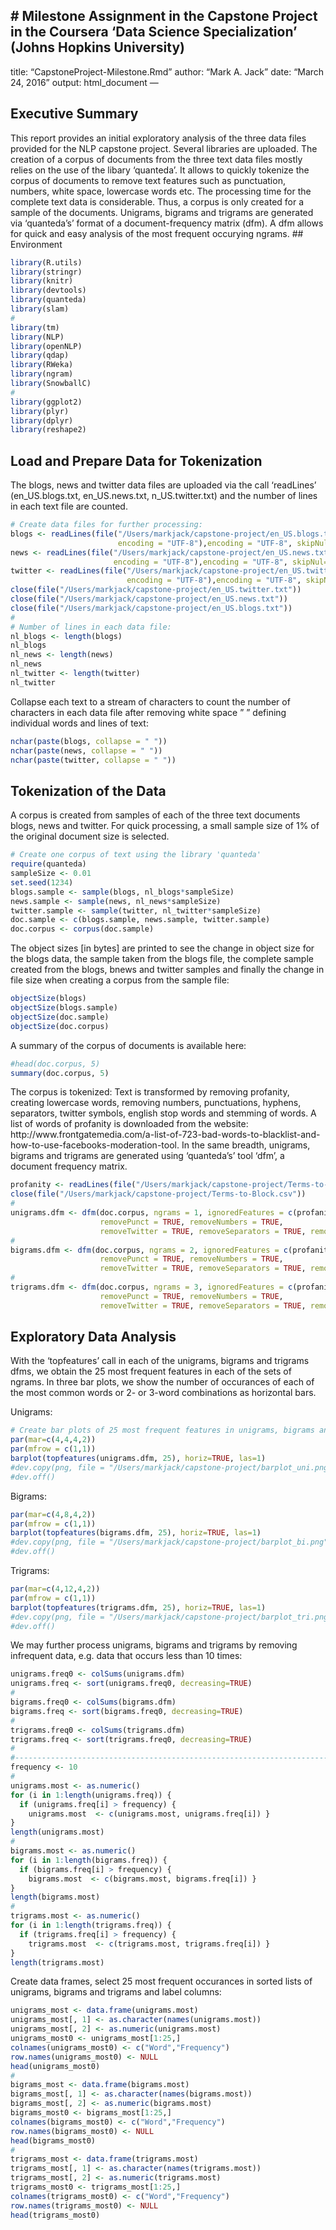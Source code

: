 
# Milestone Assignment in the Capstone Project in the Coursera 'Data Science Specialization' (Johns Hopkins University)
---
title: "CapstoneProject-Milestone.Rmd"
author: "Mark A. Jack"
date: "March 24, 2016"
output: html_document
---

## Executive Summary
This report provides an initial exploratory analysis of the three data files provided for the NLP capstone project. Several libraries are uploaded. The creation of a corpus of documents from the three text data files mostly relies on the use of the libary 'quanteda'. It allows to quickly tokenize the corpus of documents to remove text features such as punctuation, numbers, white space, lowercase words etc. The processing time for the complete text data is considerable. Thus, a corpus is only created for a sample of the documents. Unigrams, bigrams and trigrams are generated via 'quanteda's' format of a document-frequency matrix (dfm). A dfm allows for quick and easy analysis of the most frequent occurying ngrams.
## Environment
```r
library(R.utils)
library(stringr)
library(knitr)
library(devtools)
library(quanteda)
library(slam)
#
library(tm)
library(NLP)
library(openNLP)
library(qdap)
library(RWeka)
library(ngram)
library(SnowballC)
#
library(ggplot2)
library(plyr)
library(dplyr)
library(reshape2)
```

## Load and Prepare Data for Tokenization
The blogs, news and twitter data files are uploaded via the call 'readLines' (en_US.blogs.txt, en_US.news.txt, n_US.twitter.txt) and the number of lines in each text file are counted.
```r
# Create data files for further processing:
blogs <- readLines(file("/Users/markjack/capstone-project/en_US.blogs.txt",
                        encoding = "UTF-8"),encoding = "UTF-8", skipNul=TRUE)
news <- readLines(file("/Users/markjack/capstone-project/en_US.news.txt",
                       encoding = "UTF-8"),encoding = "UTF-8", skipNul=TRUE)
twitter <- readLines(file("/Users/markjack/capstone-project/en_US.twitter.txt",
                          encoding = "UTF-8"),encoding = "UTF-8", skipNul=TRUE)
close(file("/Users/markjack/capstone-project/en_US.twitter.txt")) 
close(file("/Users/markjack/capstone-project/en_US.news.txt")) 
close(file("/Users/markjack/capstone-project/en_US.blogs.txt")) 
#
# Number of lines in each data file:
nl_blogs <- length(blogs)
nl_blogs
nl_news <- length(news)
nl_news
nl_twitter <- length(twitter)
nl_twitter
```

Collapse each text to a stream of characters to count the number of characters in each data file 
after removing white space " " defining individual words and lines of text:
```r
nchar(paste(blogs, collapse = " "))
nchar(paste(news, collapse = " "))
nchar(paste(twitter, collapse = " "))
```

## Tokenization of the Data
A corpus is created from samples of each of the three text documents blogs, news and twitter. For quick processing, a small sample size of 1% of the original document size is selected.
```r
# Create one corpus of text using the library 'quanteda'
require(quanteda)
sampleSize <- 0.01
set.seed(1234)
blogs.sample <- sample(blogs, nl_blogs*sampleSize)
news.sample <- sample(news, nl_news*sampleSize)
twitter.sample <- sample(twitter, nl_twitter*sampleSize)
doc.sample <- c(blogs.sample, news.sample, twitter.sample)
doc.corpus <- corpus(doc.sample)
```

The object sizes [in bytes] are printed to see the change in object size for the blogs data, the sample taken from the blogs file, the complete sample created from the blogs, bnews and twitter samples and finally the change in file size when creating a corpus from the sample file:
```r
objectSize(blogs)
objectSize(blogs.sample)
objectSize(doc.sample)
objectSize(doc.corpus)
```

A summary of the corpus of documents is available here:
```r
#head(doc.corpus, 5)
summary(doc.corpus, 5)
```

The corpus is tokenized: Text is transformed by removing profanity, creating lowercase words, removing numbers, punctuations, hyphens, separators, twitter symbols, english stop words and stemming of words. A list of words of profanity is downloaded from the website: 
http://www.frontgatemedia.com/a-list-of-723-bad-words-to-blacklist-and-how-to-use-facebooks-moderation-tool. In the same breadth, unigrams, bigrams and trigrams are generated using 'quanteda's' tool 'dfm', a document frequency matrix.  
```r
profanity <- readLines(file("/Users/markjack/capstone-project/Terms-to-Block.csv",encoding = "UTF-8"),encoding = "UTF-8")
close(file("/Users/markjack/capstone-project/Terms-to-Block.csv"))
#
unigrams.dfm <- dfm(doc.corpus, ngrams = 1, ignoredFeatures = c(profanity, stopwords("english")),
                    removePunct = TRUE, removeNumbers = TRUE, 
                    removeTwitter = TRUE, removeSeparators = TRUE, removeHyphens = TRUE, stem = TRUE)
#
bigrams.dfm <- dfm(doc.corpus, ngrams = 2, ignoredFeatures = c(profanity, stopwords("english")),
                    removePunct = TRUE, removeNumbers = TRUE, 
                    removeTwitter = TRUE, removeSeparators = TRUE, removeHyphens = TRUE, stem = TRUE)
#
trigrams.dfm <- dfm(doc.corpus, ngrams = 3, ignoredFeatures = c(profanity, stopwords("english")),
                    removePunct = TRUE, removeNumbers = TRUE, 
                    removeTwitter = TRUE, removeSeparators = TRUE, removeHyphens = TRUE, stem = TRUE)
```

## Exploratory Data Analysis
With the 'topfeatures' call in each of the unigrams, bigrams and trigrams dfms, we obtain the 25 most frequent features in each of the sets of ngrams. In three bar plots, we show the number of occurances of each of the most common words or 2- or 3-word combinations as horizontal bars. 

Unigrams:
```r
# Create bar plots of 25 most frequent features in unigrams, bigrams and trigrams:
par(mar=c(4,4,4,2))
par(mfrow = c(1,1))
barplot(topfeatures(unigrams.dfm, 25), horiz=TRUE, las=1)
#dev.copy(png, file = "/Users/markjack/capstone-project/barplot_uni.png")
#dev.off()
```
Bigrams:
```r
par(mar=c(4,8,4,2))
par(mfrow = c(1,1))
barplot(topfeatures(bigrams.dfm, 25), horiz=TRUE, las=1)
#dev.copy(png, file = "/Users/markjack/capstone-project/barplot_bi.png")
#dev.off()
```
Trigrams:
```r
par(mar=c(4,12,4,2))
par(mfrow = c(1,1))
barplot(topfeatures(trigrams.dfm, 25), horiz=TRUE, las=1)
#dev.copy(png, file = "/Users/markjack/capstone-project/barplot_tri.png")
#dev.off()
```

We may further process unigrams, bigrams and trigrams by removing infrequent data, e.g. data that occurs less than 10 times:
```r
unigrams.freq0 <- colSums(unigrams.dfm)
unigrams.freq <- sort(unigrams.freq0, decreasing=TRUE) 
#
bigrams.freq0 <- colSums(bigrams.dfm)
bigrams.freq <- sort(bigrams.freq0, decreasing=TRUE) 
#
trigrams.freq0 <- colSums(trigrams.dfm)
trigrams.freq <- sort(trigrams.freq0, decreasing=TRUE) 
#
#-------------------------------------------------------------------------
frequency <- 10
#
unigrams.most <- as.numeric()
for (i in 1:length(unigrams.freq)) { 
  if (unigrams.freq[i] > frequency) {
    unigrams.most  <- c(unigrams.most, unigrams.freq[i]) }
}
length(unigrams.most)
#
bigrams.most <- as.numeric()
for (i in 1:length(bigrams.freq)) { 
  if (bigrams.freq[i] > frequency) {
    bigrams.most  <- c(bigrams.most, bigrams.freq[i]) }
}
length(bigrams.most)
#
trigrams.most <- as.numeric()
for (i in 1:length(trigrams.freq)) { 
  if (trigrams.freq[i] > frequency) {
    trigrams.most  <- c(trigrams.most, trigrams.freq[i]) }
}
length(trigrams.most)
```

Create data frames, select 25 most frequent occurances in sorted lists of unigrams, bigrams and trigrams 
and label columns:
```r
unigrams_most <- data.frame(unigrams.most)
unigrams_most[, 1] <- as.character(names(unigrams.most))
unigrams_most[, 2] <- as.numeric(unigrams.most)
unigrams_most0 <- unigrams_most[1:25,]
colnames(unigrams_most0) <- c("Word","Frequency")
row.names(unigrams_most0) <- NULL
head(unigrams_most0)
#
bigrams_most <- data.frame(bigrams.most)
bigrams_most[, 1] <- as.character(names(bigrams.most))
bigrams_most[, 2] <- as.numeric(bigrams.most)
bigrams_most0 <- bigrams_most[1:25,]
colnames(bigrams_most0) <- c("Word","Frequency")
row.names(bigrams_most0) <- NULL
head(bigrams_most0)
#
trigrams_most <- data.frame(trigrams.most)
trigrams_most[, 1] <- as.character(names(trigrams.most))
trigrams_most[, 2] <- as.numeric(trigrams.most)
trigrams_most0 <- trigrams_most[1:25,]
colnames(trigrams_most0) <- c("Word","Frequency")
row.names(trigrams_most0) <- NULL
head(trigrams_most0)
```
